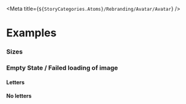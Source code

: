 
<Meta title={`${StoryCategories.Atoms}/Rebranding/Avatar/Avatar`} />

<AvatarDocs />

# Examples

### Sizes

<Canvas>
	<div class='flex place-content-evenly items-center'>
		<div class='flex flex-col items-center gap-4'>
			<p-avatar
				size='xs'
				src='https://images.unsplash.com/photo-1594815550232-e615b7a46f25?auto=format&fit=crop&crop=faces&w=150&h=150&q=80'
			></p-avatar>
			<p-avatar
				size='sm'
				src='https://images.unsplash.com/photo-1594815550232-e615b7a46f25?auto=format&fit=crop&crop=faces&w=150&h=150&q=80'
			></p-avatar>
			<p-avatar src='https://images.unsplash.com/photo-1576014662151-46d23666bc28?auto=format&fit=crop&crop=faces&w=150&h=250&q=80'></p-avatar>
			<p-avatar
				size='lg'
				src='https://images.unsplash.com/photo-1580314737657-8456bc907659?auto=format&fit=crop&crop=faces&w=150&h=150&q=80'
			></p-avatar>
			<p-avatar
				size='xl'
				src='https://images.unsplash.com/photo-1607435097405-db48f377bff6?auto=format&fit=crop&crop=faces&w=150&h=150&q=80'
			></p-avatar>
			<p-avatar
				size='2xl'
				src='https://images.unsplash.com/photo-1504593811423-6dd665756598?auto=format&fit=crop&crop=faces&w=250&h=250&q=80'
			></p-avatar>
			<p-avatar
				size='3xl'
				src='https://images.unsplash.com/photo-1555952517-2e8e729e0b44?auto=format&fit=crop&crop=faces&w=250&h=250&q=80'
			></p-avatar>
			<p-avatar
				size='4xl'
				src='https://images.unsplash.com/photo-1578390431359-2d1aa10989f4?auto=format&fit=crop&crop=faces&w=250&h=250&q=80'
			></p-avatar>
		</div>
	</div>
</Canvas>

### Empty State / Failed loading of image

#### Letters

<Canvas>
	<div class='flex place-content-evenly items-center'>
		<div class='flex flex-col items-center gap-4'>
			<p-avatar
				src='broken-link'
				letters='J'
				size='xs'
			></p-avatar>
			<p-avatar
				src='broken-link'
				letters='J'
				size='sm'
			></p-avatar>
			<p-avatar
				src='broken-link'
				letters='J'
			></p-avatar>
			<p-avatar
				src='broken-link'
				letters='J'
				size='lg'
			></p-avatar>
			<p-avatar
				src='broken-link'
				letters='J'
				size='xl'
			></p-avatar>
			<p-avatar
				src='broken-link'
				letters='J'
				size='2xl'
			></p-avatar>
			<p-avatar
				src='broken-link'
				letters='J'
				size='3xl'
			></p-avatar>
			<p-avatar
				src='broken-link'
				letters='J'
				size='4xl'
			></p-avatar>
		</div>
	</div>
</Canvas>

#### No letters

<Canvas>
	<div class='flex place-content-evenly items-center'>
		<p-avatar src='broken-link'></p-avatar>
	</div>
</Canvas>
